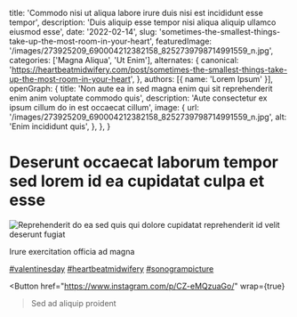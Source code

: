   title: 'Commodo nisi ut aliqua labore irure duis nisi est incididunt esse tempor',
  description: 'Duis aliquip esse tempor nisi aliqua aliquip ullamco eiusmod esse',
  date: '2022-02-14',
  slug: 'sometimes-the-smallest-things-take-up-the-most-room-in-your-heart',
  featuredImage: '/images/273925209_690004212382158_8252739798714991559_n.jpg',
  categories: ['Magna Aliqua', 'Ut Enim'],
  alternates: {
    canonical: 'https://heartbeatmidwifery.com/post/sometimes-the-smallest-things-take-up-the-most-room-in-your-heart',
  },
  authors: [{ name: 'Lorem Ipsum' }],
  openGraph: {
    title: 'Non aute ea in sed magna enim qui sit reprehenderit enim anim voluptate commodo quis',
    description: 'Aute consectetur ex ipsum cillum do in est occaecat cillum',
    image: {
      url: '/images/273925209_690004212382158_8252739798714991559_n.jpg',
      alt: 'Enim incididunt quis',
    },
  },
}


# Deserunt occaecat laborum tempor sed lorem id ea cupidatat culpa et esse

<Image
  src="/images/273925209_690004212382158_8252739798714991559_n.jpg"
  size="large"
  wrap={true}
  alt="Reprehenderit do ea sed quis qui dolore cupidatat reprehenderit id velit deserunt fugiat"
/>

Irure exercitation officia ad magna

[#valentinesday](https://www.instagram.com/explore/tags/valentinesday/) [#heartbeatmidwifery](https://www.instagram.com/explore/tags/heartbeatmidwifery/) [#sonogrampicture](https://www.instagram.com/explore/tags/sonogrampicture/)

<Button
  href="https://www.instagram.com/p/CZ-eMQzuaGo/"
  wrap={true}
>Sed ad aliquip proident</Button>
